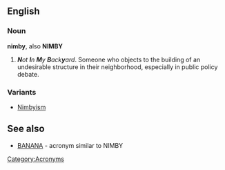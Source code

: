 ==English==
===Noun===
'''nimby''', also '''NIMBY'''
#{{acronym}} '' '''N'''ot '''I'''n '''M'''y '''B'''ack'''y'''ard''. Someone who objects to the building of an undesirable structure in their neighborhood, especially in public policy debate.

===Variants===
*[[Nimbyism]]

==See also==
*[[BANANA]] - acronym similar to NIMBY

[[Category:Acronyms]]